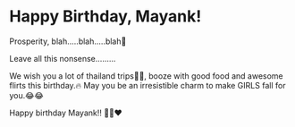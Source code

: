 # Happy Birthday, Mayank!

Prosperity, blah.....blah.....blah🥱

Leave all this nonsense.........

We wish you a lot of thailand trips🤩✨, booze with good food and awesome flirts this birthday.🔥
May you be an irresistible charm to make GIRLS fall for you.😂😂

Happy birthday Mayank!! 🥳🥳❤️
